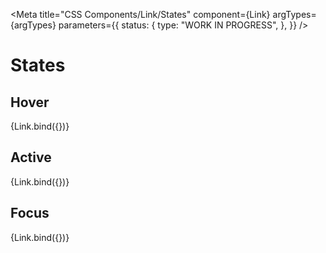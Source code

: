 
<Meta
  title="CSS Components/Link/States"
  component={Link}
  argTypes={argTypes}
  parameters={{
    status: {
      type: "WORK IN PROGRESS",
    },
  }}
/>

# States

## Hover

<Canvas>
  <Story name="Hover" args={{ ...defaultArgs, hover: true, showIcon: "before" }}>
    {Link.bind({})}
  </Story>
</Canvas>

## Active

<Canvas>
  <Story name="Active" args={{ ...defaultArgs, active: true, showIcon: "before" }}>
    {Link.bind({})}
  </Story>
</Canvas>

## Focus

<Canvas>
  <Story name="Focus" args={{ ...defaultArgs, focus: true, showIcon: "before" }}>
    {Link.bind({})}
  </Story>
</Canvas>
